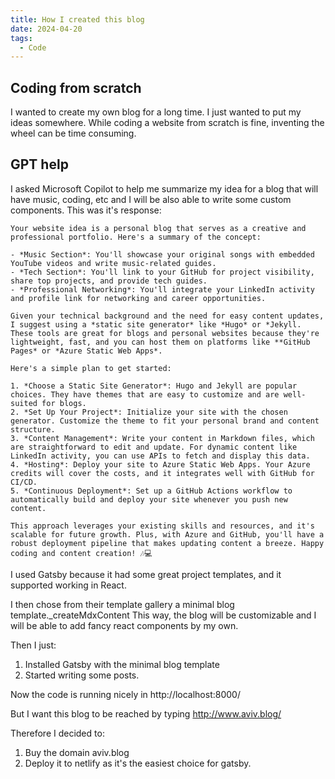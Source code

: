 ```yaml
---
title: How I created this blog
date: 2024-04-20
tags:
  - Code
---
```


## Coding from scratch
I wanted to create my own blog for a long time.
I just wanted to put my ideas somewhere.
While coding a website from scratch is fine, inventing the wheel can be time consuming.

## GPT help
I asked Microsoft Copilot to help me summarize my idea for a blog that will have music, coding, etc and I will be also able to write some custom components.
This was it's response:
```
Your website idea is a personal blog that serves as a creative and professional portfolio. Here's a summary of the concept:

- *Music Section*: You'll showcase your original songs with embedded YouTube videos and write music-related guides.
- *Tech Section*: You'll link to your GitHub for project visibility, share top projects, and provide tech guides.
- *Professional Networking*: You'll integrate your LinkedIn activity and profile link for networking and career opportunities.

Given your technical background and the need for easy content updates, I suggest using a *static site generator* like *Hugo* or *Jekyll. These tools are great for blogs and personal websites because they're lightweight, fast, and you can host them on platforms like **GitHub Pages* or *Azure Static Web Apps*.

Here's a simple plan to get started:

1. *Choose a Static Site Generator*: Hugo and Jekyll are popular choices. They have themes that are easy to customize and are well-suited for blogs.
2. *Set Up Your Project*: Initialize your site with the chosen generator. Customize the theme to fit your personal brand and content structure.
3. *Content Management*: Write your content in Markdown files, which are straightforward to edit and update. For dynamic content like LinkedIn activity, you can use APIs to fetch and display this data.
4. *Hosting*: Deploy your site to Azure Static Web Apps. Your Azure credits will cover the costs, and it integrates well with GitHub for CI/CD.
5. *Continuous Deployment*: Set up a GitHub Actions workflow to automatically build and deploy your site whenever you push new content.

This approach leverages your existing skills and resources, and it's scalable for future growth. Plus, with Azure and GitHub, you'll have a robust deployment pipeline that makes updating content a breeze. Happy coding and content creation! 🎶💻
```

I used Gatsby because it had some great project templates, and it supported working in React.

I then chose from their template gallery a minimal blog template._createMdxContent
This way, the blog will be customizable and I will be able to add fancy react components by my own.

Then I just:
1. Installed Gatsby with the minimal blog template
2. Started writing some posts.

Now the code is running nicely in http://localhost:8000/

But I want this blog to be reached by typing http://www.aviv.blog/

Therefore I decided to:
1. Buy the domain aviv.blog
2. Deploy it to netlify as it's the easiest choice for gatsby.
